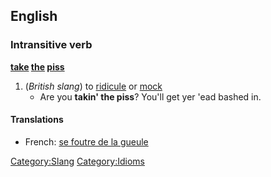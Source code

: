 == English ==
=== Intransitive verb ===
'''[[take]] [[the]] [[piss]]'''
# (''British slang'') to [[ridicule]] or [[mock]]
#* Are you '''takin' the piss'''? You'll get yer 'ead bashed in.
[[Category:Slang]] [[Category:Idioms]]
====Translations====
*French: [[se foutre de la gueule]]